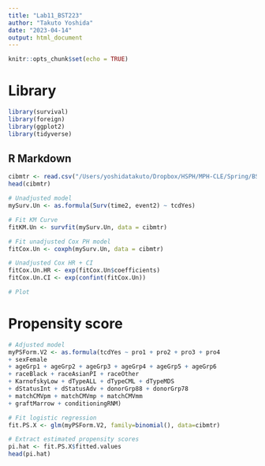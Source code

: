 ```yaml
---
title: "Lab11_BST223"
author: "Takuto Yoshida"
date: "2023-04-14"
output: html_document
---
```


```r
knitr::opts_chunk$set(echo = TRUE)
```

# Library
```r
library(survival)
library(foreign)
library(ggplot2)
library(tidyverse)
```

## R Markdown
```r
cibmtr <- read.csv("/Users/yoshidatakuto/Dropbox/HSPH/MPH-CLE/Spring/BST223/Lab Materials/Week11/cibmtr_cleaned.csv")
head(cibmtr)
```

```r
# Unadjusted model
mySurv.Un <- as.formula(Surv(time2, event2) ~ tcdYes)

# Fit KM Curve
fitKM.Un <- survfit(mySurv.Un, data = cibmtr)

# Fit unadjusted Cox PH model
fitCox.Un <- coxph(mySurv.Un, data = cibmtr)

# Unadjusted Cox HR + CI
fitCox.Un.HR <- exp(fitCox.Un$coefficients)
fitCox.Un.CI <- exp(confint(fitCox.Un))

# Plot

```



# Propensity score
```r
# Adjusted model
myPSForm.V2 <- as.formula(tcdYes ~ pro1 + pro2 + pro3 + pro4
+ sexFemale
+ ageGrp1 + ageGrp2 + ageGrp3 + ageGrp4 + ageGrp5 + ageGrp6
+ raceBlack + raceAsianPI + raceOther
+ KarnofskyLow + dTypeALL + dTypeCML + dTypeMDS
+ dStatusInt + dStatusAdv + donorGrp88 + donorGrp78
+ matchCMVpm + matchCMVmp + matchCMVmm
+ graftMarrow + conditioningRNM)

# Fit logistic regression
fit.PS.X <- glm(myPSForm.V2, family=binomial(), data=cibmtr)

# Extract estimated propensity scores
pi.hat <- fit.PS.X$fitted.values
head(pi.hat)
```











